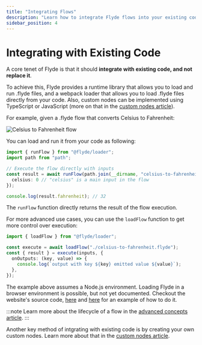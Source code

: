 ```yaml
---
title: "Integrating Flows"
description: "Learn how to integrate Flyde flows into your existing codebase"
sidebar_position: 4
---
```


# Integrating with Existing Code

A core tenet of Flyde is that it should **integrate with existing code, and not replace it**.

To achieve this, Flyde provides a runtime library that allows you to load and run .flyde files, and a webpack loader that allows you to load .flyde files directly from your code. Also, custom nodes can be implemented using TypeScript or JavaScript (more on that in the [custom nodes article](/docs/custom-nodes)).

For example, given a .flyde flow that converts Celsius to Fahrenheit:

![Celsius to Fahrenheit flow](/docs/cel-to-fah.png)

You can load and run it from your code as following:

```ts
import { runFlow } from "@flyde/loader";
import path from "path";

// Execute the flow directly with inputs
const result = await runFlow(path.join(__dirname, "celsius-to-fahrenheit.flyde"), {
  celsius: 0 // "celsius" is a main input in the flow
});

console.log(result.fahrenheit); // 32
```

The `runFlow` function directly returns the result of the flow execution.

For more advanced use cases, you can use the `loadFlow` function to get more control over execution:

```ts
import { loadFlow } from "@flyde/loader";

const execute = await loadFlow("./celsius-to-fahrenheit.flyde");
const { result } = execute(inputs, {
  onOutputs: (key, value) => {
    console.log(`output with key ${key} emitted value ${value}`);
  },
});
```

The example above assumes a Node.js environment. Loading Flyde in a browser environment is possible, but not yet documented. Checkout the website's source code, [here](https://github.com/flydelabs/flyde/blob/main/website/src/pages/_examples.ts) and [here](https://github.com/flydelabs/flyde/blob/main/website/docusaurus.config.js#L18) for an example of how to do it.

:::note
Learn more about the lifecycle of a flow in the [advanced concepts article](./advanced-concepts).
:::

Another key method of intgrating with existing code is by creating your own custom nodes. Learn more about that in the [custom nodes article](/docs/custom-nodes).